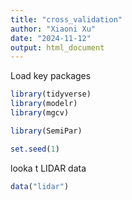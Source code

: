 ```yaml
---
title: "cross_validation"
author: "Xiaoni Xu"
date: "2024-11-12"
output: html_document
---
```

Load key packages
```r
library(tidyverse)
library(modelr)
library(mgcv)

library(SemiPar)

set.seed(1)
```

looka t LIDAR data
```r
data("lidar")

```



